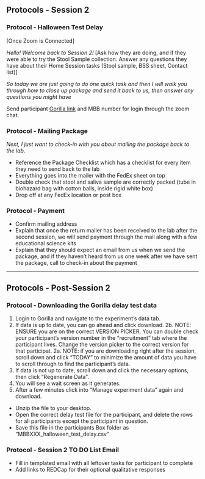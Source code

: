## Protocols - Session 2

### Protocol - Halloween Test Delay

[Once Zoom is Connected]

*Hello! Welcome back to Session 2!* [Ask how they are doing, and if they were able to try the Stool Sample collection. Answer any questions they have about their Home Session tasks (Stool sample, BSS sheet, Contact list)]

*So today we are just going to do one quick task and then I will walk you through how to close up package and send it back to us, then answer any questions you might have*

Send participant [Gorilla link](https://research.sc/participant/login/20451/publicid) and MBB number for login through the zoom chat.


### Protocol - Mailing Package

*Next, I just want to check-in with you about mailing the package back to the lab.*

- Reference the Package Checklist which has a checklist for every item they need to send back to the lab
- Everything goes into the mailer with the FedEx sheet on top
- Double check that stool and saliva sample are correctly packed (tube in biohazard bag with cotton balls, inside rigid white box)
- Drop off at any FedEx location or post box

### Protocol - Payment

- Confirm mailing address
- Explain that once the return mailer has been received to the lab after the second session, we will send payment through the mail along with a few educational science kits
- Explain that they should expect an email from us when we send the package, and if they haven't heard from us one week after we have sent the package, call to check-in about the payment

-----------

## Protocols - Post-Session 2 


### Protocol - Downloading the Gorilla delay test data

1. Login to Gorilla and navigate to the experiment's data tab.
2. If data is up to date, you can go ahead and click download. 
2b. NOTE: ENSURE you are on the correct VERSION PICKER. You can double check your participant's version number in the "recruitment" tab where the participant lives. Change the version picker to the correct version for that participat. 
2a. NOTE: if you are downloading right after the session, scroll down and click "TODAY" to minimize the amount of data you have to scroll through to find the participant's data.
3. If data is not up to date, scroll down and click the necessary options, then click "Regenerate Data".
4. You will see a wait screen as it generates.
5. After a few minutes click into "Manage experiment data" again and download. 

- Unzip the file to your desktop.
- Open the correct delay test file for the participant, and delete the rows for all participants except the participant in question.
- Save this file in the participants Box folder as "MBBXXX_halloween_test_delay.csv"

### Protocol - Session 2 TO DO List Email

- Fill in templated email with all leftover tasks for participant to complete
- Add links to REDCap for their optional qualitative responses




